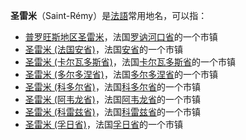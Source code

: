 '''圣雷米'''（Saint-Rémy）是[[法語|法語]]常用地名，可以指：

*[[普罗旺斯地区圣雷米|普罗旺斯地区圣雷米]]，法国[[罗讷河口省|罗讷河口省]]的一个市镇
*[[圣雷米_(法国安省)|圣雷米 (法国安省)]]，法国[[安省_(法國)|安省]]的一个市镇
*[[圣雷米_(卡尔瓦多斯省)|圣雷米 (卡尔瓦多斯省)]]，法国[[卡尔瓦多斯省|卡尔瓦多斯省]]的一个市镇
*[[圣雷米_(多尔多涅省)|圣雷米 (多尔多涅省)]]，法国[[多尔多涅省|多尔多涅省]]的一个市镇
*[[圣雷米_(科多尔省)|圣雷米 (科多尔省)]]，法国[[科多尔省|科多尔省]]的一个市镇
*[[圣雷米_(阿韦龙省)|圣雷米 (阿韦龙省)]]，法国[[阿韦龙省|阿韦龙省]]的一个市镇
*[[圣雷米_(科雷兹省)|圣雷米 (科雷兹省)]]，法国[[科雷兹省|科雷兹省]]的一个市镇
*[[圣雷米_(孚日省)|圣雷米 (孚日省)]]，法国[[孚日省|孚日省]]的一个市镇

{{Disambig|Cat=三字消歧义}}